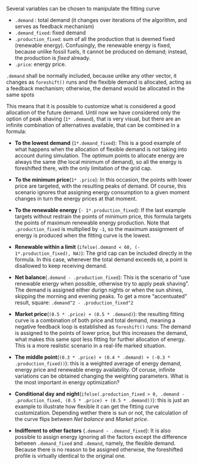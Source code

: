 Several variables can be chosen to manipulate the fitting curve

- `.demand` : total demand (it changes over iterations of the algorithm, and serves as feedback mechanism)
- `.demand_fixed`: fixed demand
- `.production_fixed`: sum of all the production that is deemed fixed (renewable energy). Confusingly, the renewable energy is fixed, because unlike fossil fuels, it cannot be produced on demand; instead, the production is *fixed* already. 
- `.price`: energy price.

`.demand` shall be normally included, because unlike any other vector, it changes as `foreshift()` runs and the flexible demand is allocated, acting as a feedback mechanism; otherwise, the demand would be allocated in the same spots

This means that it is possible to customize what is considered a good allocation of the future demand. Until now we have considered only the option of peak shaving (`1* .demand`), that is very visual, but there are an infinite combination of alternatives available, that can be combined in a formula: 

- **To the lowest demand** (`1*.demand_fixed`): This is a good example of what happens when the allocation of flexible demand is not taking into account during simulation. The optimum points to allocate energy are always the same (the local minimum of demand), so all the energy is foreshifted there, with the only limitation of the grid cap. 

- **To the minimum price**(`1* .price`): In this occasion, the points with lower price are targeted, with the resulting peaks of demand. Of course, this scenario ignores that assigning energy consumption to a given moment changes in turn the energy prices at that moment. 

- **To the renewable energy** (`- 1*.production_fixed`): If the last example targets without restrain the points of minimum price, this formula targets the points of maximum renewable energy production. Note that `.production_fixed` is multiplied by `-1`, so the maximum assignment of energy is produced when the fitting curve is the lowest.

- **Renewable within a limit** (`ifelse(.demand < 60, (- 1*.production_fixed), NA)`): The grid cap can be included directly in the formula. In this case, whenever the total demand exceeds `60`, a point is disallowed to keep receiving demand.

- **Net balance**(`.demand - .production_fixed`): This is the scenario of "use renewable energy when possible, otherwise try to apply peak shaving". The demand is assigned either durign nights or when the sun shines, skipping the morning and evening peaks. To get a more "accentuated" result, square: `.demand^2 - .production_fixed^2`

- **Market price**(`(0.5 * .price) + (0.5 * .demand)`): the resulting fitting curve is a combination of both price and total demand, meaning a negative feedback loop is established as `foreshift()` runs: The demand is assigned to the points of lower price, but this increases the demand, what makes this same spot less fitting for further allocation of energy. This is a more realistic scenario in a real-life marked situation.

- **The middle point**(`(0.3 * .price) + (0.4 * .demand) + (-0.3 * .production_fixed))`): this is a weighted average of energy demand, energy price and renewable energy availability. Of coruse, infinite variations can be obtained changing the weighting parameters. What is the most important in energy optimization?

- **Conditional day and night**(`ifelse(.production_fixed > 0, .demand - .production_fixed, (0.5 * .price) + (0.5 * .demand))`): this is just an example to illustrate how flexible it can get the fitting curve customization. Depending wether there is sun or not, the calculation of the curve flips between *Net balance* and *Market price*.

- **Indifferent to other factors** (`.demand - .demand_fixed`): It is also possible to assign energy ignoring all the factors except the difference between `.demand_fixed` and `.demand`, namely, the flexible demand. Because there is no reason to be assigned otherwise, the foreshifted profile is virtually identical to the original one. 

